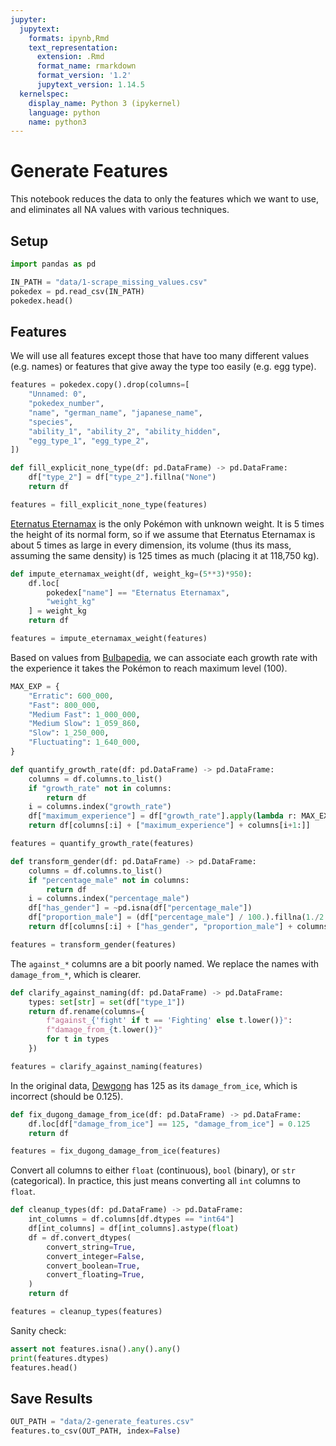 ```yaml
---
jupyter:
  jupytext:
    formats: ipynb,Rmd
    text_representation:
      extension: .Rmd
      format_name: rmarkdown
      format_version: '1.2'
      jupytext_version: 1.14.5
  kernelspec:
    display_name: Python 3 (ipykernel)
    language: python
    name: python3
---
```


# Generate Features

This notebook reduces the data to only the features which we want to use, and eliminates all NA values with various techniques.


## Setup

```python
import pandas as pd
```

```python
IN_PATH = "data/1-scrape_missing_values.csv"
pokedex = pd.read_csv(IN_PATH)
pokedex.head()
```

## Features

We will use all features except those that have too many different values (e.g. names) or features that give away the type too easily (e.g. egg type).

```python
features = pokedex.copy().drop(columns=[
    "Unnamed: 0",
    "pokedex_number",
    "name", "german_name", "japanese_name",
    "species",
    "ability_1", "ability_2", "ability_hidden",
    "egg_type_1", "egg_type_2",
])
```

```python
def fill_explicit_none_type(df: pd.DataFrame) -> pd.DataFrame:
    df["type_2"] = df["type_2"].fillna("None")
    return df

features = fill_explicit_none_type(features)
```

[Eternatus Eternamax](https://bulbapedia.bulbagarden.net/wiki/Eternatus_(Pok%C3%A9mon)) is the only Pokémon with unknown weight. It is 5 times the height of its normal form, so if we assume that Eternatus Eternamax is about 5 times as large in every dimension, its volume (thus its mass, assuming the same density) is 125 times as much (placing it at 118,750 kg).

```python
def impute_eternamax_weight(df, weight_kg=(5**3)*950):
    df.loc[
        pokedex["name"] == "Eternatus Eternamax",
        "weight_kg"
    ] = weight_kg
    return df

features = impute_eternamax_weight(features)
```

Based on values from [Bulbapedia](https://bulbapedia.bulbagarden.net/wiki/Experience#Relation_to_level), we can associate each growth rate with the experience it takes the Pokémon to reach maximum level (100).

```python
MAX_EXP = {
    "Erratic": 600_000,
    "Fast": 800_000,
    "Medium Fast": 1_000_000,
    "Medium Slow": 1_059_860,
    "Slow": 1_250_000,
    "Fluctuating": 1_640_000,
}

def quantify_growth_rate(df: pd.DataFrame) -> pd.DataFrame:
    columns = df.columns.to_list()
    if "growth_rate" not in columns:
        return df
    i = columns.index("growth_rate")
    df["maximum_experience"] = df["growth_rate"].apply(lambda r: MAX_EXP[r])
    return df[columns[:i] + ["maximum_experience"] + columns[i+1:]]

features = quantify_growth_rate(features)
```

```python
def transform_gender(df: pd.DataFrame) -> pd.DataFrame:
    columns = df.columns.to_list()
    if "percentage_male" not in columns:
        return df
    i = columns.index("percentage_male")
    df["has_gender"] = ~pd.isna(df["percentage_male"])
    df["proportion_male"] = (df["percentage_male"] / 100.).fillna(1./2.)
    return df[columns[:i] + ["has_gender", "proportion_male"] + columns[i+1:]]

features = transform_gender(features)
```

The `against_*` columns are a bit poorly named. We replace the names with `damage_from_*`, which is clearer.

```python
def clarify_against_naming(df: pd.DataFrame) -> pd.DataFrame:
    types: set[str] = set(df["type_1"])
    return df.rename(columns={
        f"against_{'fight' if t == 'Fighting' else t.lower()}":
        f"damage_from_{t.lower()}"
        for t in types
    })

features = clarify_against_naming(features)
```

In the original data, [Dewgong](https://bulbapedia.bulbagarden.net/wiki/Dewgong_(Pok%C3%A9mon)) has 125 as its `damage_from_ice`, which is incorrect (should be 0.125).

```python
def fix_dugong_damage_from_ice(df: pd.DataFrame) -> pd.DataFrame:
    df.loc[df["damage_from_ice"] == 125, "damage_from_ice"] = 0.125
    return df

features = fix_dugong_damage_from_ice(features)
```

Convert all columns to either `float` (continuous), `bool` (binary), or `str` (categorical). In practice, this just means converting all `int` columns to `float`.

```python
def cleanup_types(df: pd.DataFrame) -> pd.DataFrame:
    int_columns = df.columns[df.dtypes == "int64"]
    df[int_columns] = df[int_columns].astype(float)
    df = df.convert_dtypes(
        convert_string=True,
        convert_integer=False,
        convert_boolean=True,
        convert_floating=True,
    )
    return df

features = cleanup_types(features)
```

Sanity check:

```python
assert not features.isna().any().any()
print(features.dtypes)
features.head()
```

## Save Results

```python
OUT_PATH = "data/2-generate_features.csv"
features.to_csv(OUT_PATH, index=False)
```
